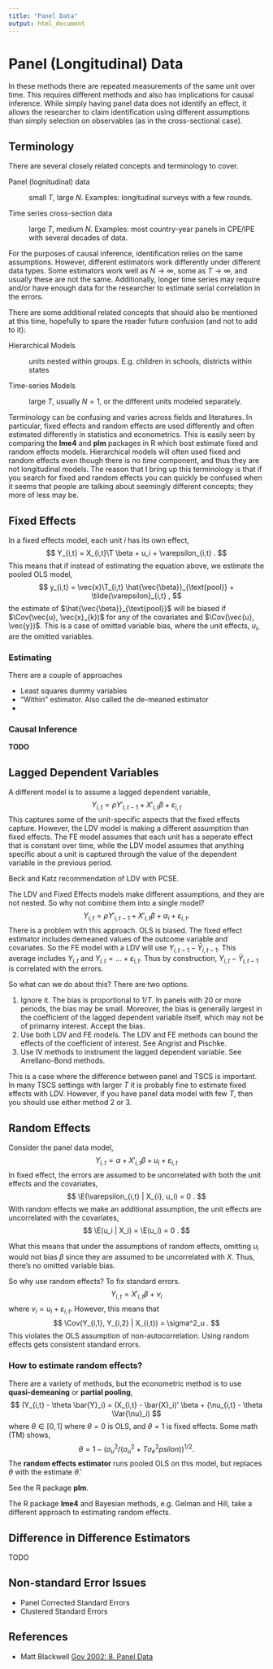 ```yaml
---
title: "Panel Data"
output: html_document
---
```


# Panel (Longitudinal) Data

In these methods there are repeated measurements of the same unit over time. 
This requires different methods and also has implications for causal inference.
While simply having panel data does not identify an effect, it allows the researcher to claim identification using different assumptions than simply selection on observables (as in the cross-sectional case).

## Terminology

There are several closely related concepts and terminology to cover.

Panel (lognitudinal) data 

:    small $T$, large $N$. Examples: longitudinal surveys with a few rounds.

Time series cross-section data

:    large $T$, medium $N$. Examples: most country-year panels in CPE/IPE with several decades of data.

For the purposes of causal inference, identification relies on the same assumptions.
However, different estimators work differently under different data types. 
Some estimators work well as $N \to \infty$, some as $T \to \infty$, and usually these are not the same. 
Additionally, longer time series may require and/or have enough data for the researcher to estimate serial correlation in the errors.

There are some additional related concepts that should also be mentioned at this time, hopefully to spare the reader future confusion (and not to add to it):

Hierarchical Models

:    units nested within groups. E.g. children in schools, districts within states

Time-series Models

:    large $T$, usually $N = 1$, or the different units modeled separately.

Terminology can be confusing and varies across fields and literatures.
In particular, fixed effects and random effects are used differently and often estimated differently in statistics and econometrics. 
This is easily seen by comparing the **lme4** and **plm** packages in R which bost estimate fixed and random effects models.
Hierarchical models will often used fixed and random effects even though there is no *time* component, and thus they are not longitudinal models.
The reason that I bring up this terminology is that if you search for fixed and random effects you can quickly be confused when it seems that people are talking about seemingly different concepts; they more of less may be.

## Fixed Effects

In a fixed effects model, each unit $i$ has its own effect,
$$
Y_{i,t} = X_{i,t}\T \beta + u_i + \varepsilon_{i,t} .
$$
This means that if instead of estimating the equation above,
we estimate the pooled OLS model,
$$
y_{i,t} = \vec{x}\T_{i,t} \hat{\vec{\beta}}_{\text{pool}} + \tilde{\varepsilon}_{i,t} ,
$$
the estimate of $\hat{\vec{\beta}}_{\text{pool}}$ will be biased if $\Cov(\vec{u}, \vec{x}_{k})$ for any of the covariates and $\Cov(\vec{u}, \vec{y})$.
This is a case of omitted variable bias, where the unit effects, $u_i$, are the omitted variables.

### Estimating

There are a couple of approaches

- Least squares dummy variables
- "Within" estimator. Also called the de-meaned estimator
-


### Causal Inference

**TODO**


## Lagged Dependent Variables

A different model is to assume a lagged dependent variable,
$$
Y_{i,t} = \rho Y'_{i,t-1} + X'_{i,t} \beta + \varepsilon_{i,t}
$$
This captures some of the unit-specific aspects that the fixed effects capture.
However, the LDV model is making a different assumption than fixed effects. 
The FE model assumes that each unit has a seperate effect that is constant over time, while the LDV model assumes that anything specific about a unit is captured through the value of the dependent variable in the previous period.

Beck and Katz recommendation of LDV with PCSE.

The LDV and Fixed Effects models make different assumptions, and they are not nested.
So why not combine them into a single model? 
$$
Y_{i,t} = \rho Y'_{i,t-1} + X'_{i,t} \beta + \alpha_i + \varepsilon_{i,t} .
$$
There is a problem with this approach. OLS is biased. The fixed effect estimator includes demeaned values of the outcome variable and covariates. So the FE model with a LDV will use $Y_{i,t - 1} - \bar{Y}_{i,t-1}$. This average includes $Y_{i,t}$ and $Y_{i,t} = ... + \varepsilon_{i,t}$. Thus by construction, $Y_{i,t} - \bar{Y}_{i,t-1}$ is correlated with the errors.

So what can we do about this? There are two options.

1. Ignore it. The bias is proportional to $1/T$. In panels with 20 or more periods, the bias may be small. Moreover, the bias is generally largest in the coefficient of the lagged dependent variable itself, which may not be of primarny interest. Accept the bias.
2. Use both LDV and FE models. The LDV and FE methods can bound the effects of the coefficient of interest. See Angrist and Pischke.
3. Use IV methods to instrument the lagged dependent variable. See Arrellano-Bond methods. 

This is a case where the difference between panel and TSCS is important.
In many TSCS settings with larger $T$ it is probably fine to estimate fixed effects with LDV.
However, if you have panel data model with few $T$, then you should use either method 2 or 3.


## Random Effects

Consider the panel data model,
$$
Y_{i,t} = \alpha + X'_{i,t} \beta + u_i + \varepsilon_{i,t}
$$
In fixed effect, the errors are assumed to be uncorrelated with both the unit effects and the covariates,
$$
\E(\varepsilon_{i,t} | X_{i}, u_i) = 0 .
$$
With random effects we make an additional assumption, the unit effects are uncorrelated with the covariates,
$$
\E(u_i | X_i) = \E(u_i) = 0 .
$$

What this means that under the assumptions of random effects, omitting $u_i$ would not bias $\beta$ since they are assumed to be uncorrelated with $X$. Thus, there's no omitted variable bias.

So why use random effects? To fix standard errors.
$$
Y_{i,t} = X'_{i,t} \beta + \nu_i
$$
where $\nu_i = u_i + \varepsilon_{i,t}$.
However, this means that
$$
\Cov(Y_{i,1}, Y_{i,2} | X_{i,t}) = \sigma^2_u .
$$
This violates the OLS assumption of non-autocorrelation.
Using random effects gets consistent standard errors.


### How to estimate random effects?

There are a variety of methods, but the econometric method is to use **quasi-demeaning** or **partial pooling**,
$$
(Y_{i,t} - \theta \bar{Y}_i) = (X_{i,t} - \bar{X}_i)' \beta + (\nu_{i,t} - \theta \Var{\nu}_i)
$$
where $\theta \in [0, 1]$ where $\theta = 0$ is OLS, and $\theta = 1$ is fixed effects.
Some math (TM) shows,
$$
\theta = 1 - \left( \sigma_u^2 / (\sigma^2_u + T \sigma^2_epsilon) \right)^{1/2} .
$$
The **random effects estimator** runs pooled OLS on this model, but replaces $\theta$ with the estimate $\hat{\theta}$.

See the R package **plm**.

The R package **lme4** and Bayesian methods, e.g. Gelman and Hill, take a different approach to estimating random effects.


## Difference in Difference Estimators

TODO


## Non-standard Error Issues

- Panel Corrected Standard Errors
- Clustered Standard Errors


## References

- Matt Blackwell [Gov 2002: 8. Panel Data](http://www.mattblackwell.org/files/teaching/s08-panel-handout.pdf)
